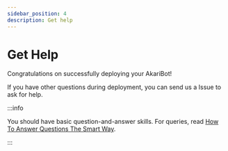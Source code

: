 ```yaml
---
sidebar_position: 4
description: Get help
---
```


# Get Help

Congratulations on successfully deploying your AkariBot!

If you have other questions during deployment, you can send us a Issue to ask for help.

:::info

You should have basic question-and-answer skills.
For queries, read [How To Answer Questions The Smart Way](http://www.catb.org/~esr/faqs/smart-questions.html).

:::
